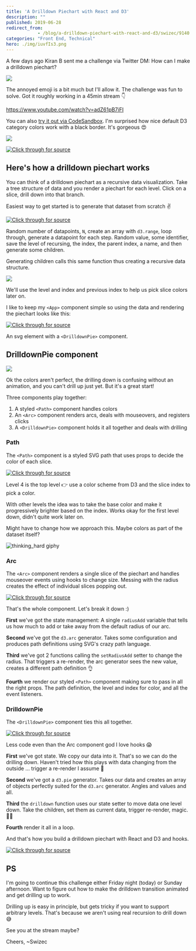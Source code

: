 ```yaml
---
title: 'A Drilldown Piechart with React and D3'
description: ""
published: 2019-06-28
redirect_from: 
            - /blog/a-drilldown-piechart-with-react-and-d3/swizec/9140
categories: "Front End, Technical"
hero: ./img/iuvfIs3.png
---
```

A few days ago Kiran B sent me a challenge via Twitter DM: How can I make a drilldown piechart?



![](./img/iuvfIs3.png)



The annoyed emoji is a bit much but I'll allow it. The challenge was fun to solve. Got it roughly working in a 45min stream 👇



https://www.youtube.com/watch?v=adZ61pB7iFI



You can also [try it out via CodeSandbox](https://codesandbox.io/s/drilldown-piechart-in-react-and-d3-d62y5). I'm surprised how nice default D3 category colors work with a black border. It's gorgeous 😍



![](./img/NU4bfJZ.png)



[![Click through for source](./img/techletter.app-screenshot-1561739464930.png)](https://codesandbox.io/s/drilldown-piechart-in-react-and-d3-d62y5)



## Here's how a drilldown piechart works



You can think of a drilldown piechart as a recursive data visualization. Take a tree structure of data and you render a piechart for each level. Click on a slice, drill down into that branch.



Easiest way to get started is to generate that dataset from scratch ✌️



[![Click through for source](./img/techletter.app-screenshot-1561739442421.png)](https://carbon.now.sh/?bg=rgba(255,255,255,1)&t=seti&l=javascript&ds=true&wc=true&wa=true&pv=48px&ph=32px&ln=false&code=function%20generateData(level%2C%20prevIndex)%20%7B%0A%20%20const%20N%20%3D%20d3.randomUniform(1%2C%2010)()%3B%0A%20%20return%20d3.range(N).map(i%20%3D%3E%20(%7B%0A%20%20%20%20value%3A%20Math.abs(d3.randomNormal()())%2C%0A%20%20%20%20id%3A%20%60%24%7Blevel%7D-%24%7Bi%7D%60%2C%0A%20%20%20%20level%3A%20level%2C%0A%20%20%20%20index%3A%20i%2C%0A%20%20%20%20prevIndex%3A%20prevIndex%2C%0A%20%20%20%20name%3A%20faker.internet.userName()%2C%0A%20%20%20%20children%3A%20level%20%3E%200%20%3F%20generateData(level%20-%201%2C%20i)%20%3A%20%5B%5D%0A%20%20%7D))%3B%0A%7D)



Random number of datapoints, `N`, create an array with `d3.range`, loop through, generate a datapoint for each step. Random value, some identifier, save the level of recursing, the index, the parent index, a name, and then generate some children.



Generating children calls this same function thus creating a recursive data structure.



![](./img/BI97htq.png)



We'll use the level and index and previous index to help us pick slice colors later on.



I like to keep my `<App>` component simple so using the data and rendering the piechart looks like this:



[![Click through for source](./img/techletter.app-screenshot-1561739426193.png)](https://carbon.now.sh/?bg=rgba(255,255,255,1)&t=seti&l=javascript&ds=true&wc=true&wa=true&pv=48px&ph=32px&ln=false&code=%3Csvg%20width%3D%22500%22%20height%3D%22500%22%3E%0A%09%3CDrilldownPie%20data%3D%7Bdata%7D%20x%3D%7B250%7D%20y%3D%7B250%7D%20%2F%3E%0A%3C%2Fsvg%3E)



An svg element with a `<DrilldownPie>` component.



## DrilldownPie component



![](./img/O9xL7km.gif)



Ok the colors aren't perfect, the drilling down is confusing without an animation, and you can't drill up just yet. But it's a great start!



Three components play together:



1. A styled `<Path>` component handles colors
2. An `<Arc>` component renders arcs, deals with mouseovers, and registers clicks
3. A `<DrilldownPie>` component holds it all together and deals with drilling



### Path



The `<Path>` component is a styled SVG path that uses props to decide the color of each slice.



[![Click through for source](./img/techletter.app-screenshot-1561739426130.png)](https://carbon.now.sh/?bg=rgba(255,255,255,1)&t=seti&l=javascript&ds=true&wc=true&wa=true&pv=48px&ph=32px&ln=false&code=const%20Path%20%3D%20styled.path%60%0A%20%20fill%3A%20%24%7Bprops%20%3D%3E%0A%20%20%20%20props.level%20%3D%3D%3D%204%0A%20%20%20%20%20%20%3F%20d3.schemePaired%5Bprops.index%5D%0A%20%20%20%20%20%20%3A%20d3.color(d3.schemePaired%5Bprops.prevIndex%5D).brighter(props.index%20%2F%202)%7D%3B%0A%20%20cursor%3A%20pointer%3B%0A%20%20stroke%3A%20black%3B%0A%60%3B)



Level 4 is the top level 👉 use a color scheme from D3 and the slice index to pick a color.



With other levels the idea was to take the base color and make it progressively brighter based on the index. Works okay for the first level down, didn't quite work later on.



Might have to change how we approach this. Maybe colors as part of the dataset itself?



![thinking_hard giphy](./img/media-6utVzLiyU9OuHbd70D-giphy-downsized-medium.gif)



### Arc



The `<Arc>` component renders a single slice of the piechart and handles mouseover events using hooks to change size. Messing with the radius creates the effect of individual slices popping out.



[![Click through for source](./img/techletter.app-screenshot-1561739426232.png)](https://carbon.now.sh/?bg=rgba(255,255,255,1)&t=seti&l=javascript&ds=true&wc=true&wa=true&pv=48px&ph=32px&ln=false&code=const%20Arc%20%3D%20(%7B%20arcData%2C%20onClick%20%7D)%20%3D%3E%20%7B%0A%20%20const%20%5BradiusAdd%2C%20setRadiusAdd%5D%20%3D%20useState(0)%3B%0A%0A%20%20const%20arc%20%3D%20d3%0A%20%20%20%20.arc()%0A%20%20%20%20.innerRadius(15%20%2B%20radiusAdd%20%2F%202)%0A%20%20%20%20.outerRadius(105%20%2B%20radiusAdd)%3B%0A%0A%20%20function%20mouseOver()%20%7B%0A%20%20%20%20setRadiusAdd(20)%3B%0A%20%20%7D%0A%0A%20%20function%20mouseOut()%20%7B%0A%20%20%20%20setRadiusAdd(0)%3B%0A%20%20%7D%0A%0A%20%20return%20(%0A%20%20%20%20%3CPath%0A%20%20%20%20%20%20d%3D%7Barc(arcData)%7D%0A%20%20%20%20%20%20index%3D%7BarcData.data.index%7D%0A%20%20%20%20%20%20level%3D%7BarcData.data.level%7D%0A%20%20%20%20%20%20prevIndex%3D%7BarcData.data.prevIndex%7D%0A%20%20%20%20%20%20onMouseOver%3D%7BmouseOver%7D%0A%20%20%20%20%20%20onMouseOut%3D%7BmouseOut%7D%0A%20%20%20%20%20%20onClick%3D%7BonClick%7D%0A%20%20%20%20%2F%3E%0A%20%20)%3B%0A%7D%3B)



That's the whole component. Let's break it down :)



**First** we've got the state management: A single `radiusAdd` variable that tells us how much to add or take away from the default radius of our arc.



**Second** we've got the `d3.arc` generator. Takes some configuration and produces path definitions using SVG's crazy path language.



**Third** we've got 2 functions calling the `setRadiusAdd` setter to change the radius. That triggers a re-render, the arc generator sees the new value, creates a different path definition 👌



**Fourth** we render our styled `<Path>` component making sure to pass in all the right props. The path definition, the level and index for color, and all the event listeners.



### DrilldownPie



The `<DrilldownPie>` component ties this all together.



[![Click through for source](./img/techletter.app-screenshot-1561739426244.png)](https://carbon.now.sh/?bg=rgba(255,255,255,1)&t=seti&l=javascript&ds=true&wc=true&wa=true&pv=48px&ph=32px&ln=false&code=const%20DrilldownPie%20%3D%20(%7B%20data%2C%20x%2C%20y%20%7D)%20%3D%3E%20%7B%0A%20%20const%20%5BrenderData%2C%20setRenderData%5D%20%3D%20useState(data)%3B%0A%0A%20%20const%20pie%20%3D%20d3.pie().value(d%20%3D%3E%20d.value)%3B%0A%0A%20%20function%20drilldown(index)%20%7B%0A%20%20%20%20setRenderData(renderData%5Bindex%5D.children)%3B%0A%20%20%7D%0A%0A%20%20return%20(%0A%20%20%20%20%3Cg%20transform%3D%7B%60translate(%24%7Bx%7D%2C%20%24%7By%7D)%60%7D%3E%0A%20%20%20%20%20%20%7Bpie(renderData).map(d%20%3D%3E%20(%0A%20%20%20%20%20%20%20%20%3CArc%20arcData%3D%7Bd%7D%20key%3D%7Bd.id%7D%20onClick%3D%7B()%20%3D%3E%20drilldown(d.index)%7D%20%2F%3E%0A%20%20%20%20%20%20))%7D%0A%20%20%20%20%3C%2Fg%3E%0A%20%20)%3B%0A%7D%3B)



Less code even than the Arc component god I love hooks 😱



**First** we've got state. We copy our data into it. That's so we can do the drilling down. Haven't tried how this plays with data changing from the outside ... trigger a re-render I assume 🤔



**Second** we've got a `d3.pie` generator. Takes our data and creates an array of objects perfectly suited for the `d3.arc` generator. Angles and values and all.



**Third** the `drilldown` function uses our state setter to move data one level down. Take the children, set them as current data, trigger re-render, magic. 🧙‍♂️



**Fourth** render it all in a loop.



And that's how you build a drilldown piechart with React and D3 and hooks.



[![Click through for source](./img/techletter.app-screenshot-1561739491897.png)](https://codesandbox.io/s/drilldown-piechart-in-react-and-d3-d62y5)



## PS



I'm going to continue this challenge either Friday night (today) or Sunday afternoon. Want to figure out how to make the drilldown transition animated and get drilling up to work.



Drilling up is easy in principle, but gets tricky if you want to support arbitrary levels. That's because we aren't using real recursion to drill down 😅



See you at the stream maybe?



Cheers, ~Swizec